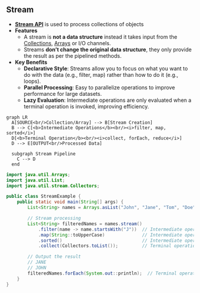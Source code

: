 ## Stream

- [**Stream API**](https://www.geeksforgeeks.org/stream-in-java/) is used to process collections of objects
- **Features**
  - A stream is **not a data structure** instead it takes input from the [Collections](#collection-framework), [Arrays](#arrays) or I/O channels.
  - Streams **don’t change the original data structure**, they only provide the result as per the pipelined methods.
- **Key Benefits**
  - **Declarative Style**: Streams allow you to focus on what you want to do with the data (e.g., filter, map) rather than how to do it (e.g., loops).
  - **Parallel Processing**: Easy to parallelize operations to improve performance for large datasets.
  - **Lazy Evaluation**: Intermediate operations are only evaluated when a terminal operation is invoked, improving efficiency.

```mermaid
graph LR
  A[SOURCE<br/>Collection/Array] --> B[Stream Creation]
  B --> C[<b>Intermediate Operations</b><br/><i>filter, map, sorted</i>]
  D[<b>Terminal Operation</b><br/><i>collect, forEach, reduce</i>]
  D --> E[OUTPUT<br/>Processed Data]

  subgraph Stream Pipeline
    C --> D
  end

```

```java
import java.util.Arrays;
import java.util.List;
import java.util.stream.Collectors;

public class StreamExample {
    public static void main(String[] args) {
        List<String> names = Arrays.asList("John", "Jane", "Tom", "Doe", "Emily", "Anna", "George");

        // Stream processing
        List<String> filteredNames = names.stream()
            .filter(name -> name.startsWith("J"))  // Intermediate operation: filter
            .map(String::toUpperCase)              // Intermediate operation: map
            .sorted()                              // Intermediate operation: sorted
            .collect(Collectors.toList());         // Terminal operation: collect to List

        // Output the result
        // JANE
        // JOHN
        filteredNames.forEach(System.out::println);  // Terminal operation: forEach
    }
}
```
